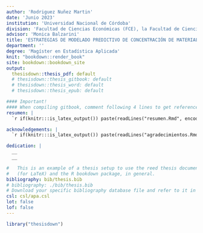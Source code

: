 ```yaml
---
author: 'Rodriguez Nuñez Martin'
date: 'Junio 2023'
institution: 'Universidad Nacional de Córdoba'
division: 'Facultad de Ciencias Económicas (FCE), la Facultad de Ciencias Agropecuarias (FCA) y la Facultad de Matemática, Astronomía, Física y Computación (FAMAF)'
advisor: 'Monica Balzarini'
title: 'ESTRATEGIAS DE MODELADO PREDICTIVO DE CONCENTRACIÓN DE MATERIAL PARTICULADO FINO (PM~2.5~) A PARTIR DE SERIES TEMPORALES'
department: ''
degree: 'Magíster en Estadística Aplicada'
knit: "bookdown::render_book"
site: bookdown::bookdown_site
output: 
  thesisdown::thesis_pdf: default
  # thesisdown::thesis_gitbook: default
  # thesisdown::thesis_word: default
  # thesisdown::thesis_epub: default

#### Important!
#### When compiling gitbook, comment following 4 lines to get references
resumen: |
  `r if(knitr:::is_latex_output()) paste(readLines("resumen.Rmd", encoding = "UTF-8"), collapse = '\n  ')`

acknowledgements: |
  `r if(knitr:::is_latex_output()) paste(readLines("agradecimientos.Rmd", encoding = "UTF-8"), collapse = '\n  ')`

dedication: |
  __
  __

#   This is an example of a thesis setup to use the reed thesis document class
#   (for LaTeX) and the R bookdown package, in general.
bibliography: bib/thesis.bib
# bibliography: ./bib/thesis.bib
# Download your specific bibliography database file and refer to it in the line above.
csl: csl/apa.csl
lot: false
lof: false
---
```


```r
library("thesisdown")
```